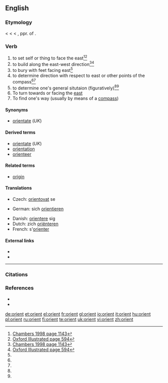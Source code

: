 {{also|Orient}}
==English==
{{rft|fragment=orient, orientation and orientate}}

===Etymology===
< {{etyl|enm}} {{term|orient|lang=enm}} < {{etyl|fro}} {{term|orient|lang=fro}} < {{etyl|la}} {{term|oriens||rising; as a noun, the quarter where the sun rises, the east, day}}, ppr. of {{term|oriri||to rise}}.

===Verb===
{{en-verb}}

# to set self or thing to face the east<ref name="Cha1998">[[#Cha1998|Chambers 1998 page 1143]]</ref><ref name="OxfIll">[[#OxfIll|Oxford Illustrated page 594]]</ref> 
# to build along the east-west direction<ref name="Cha1998">[[#Cha1998|Chambers 1998 page 1143]]</ref><ref name="OxfIll">[[#OxfIll|Oxford Illustrated page 594]]</ref> 
# to bury with feet facing east<ref name="OxfIll"/>
# to determine direction with respect to east or other points of the compass<ref name="Cha1998"/><ref name="OxfIll"/>
# to determine one's general situtaion (figuratively)<ref name="Cha1998"/><ref name="OxfIll"/>
# To turn towards or facing the [[east]]
# To find one's way (usually by means of a [[compass]])

====Synonyms====
* [[orientate]] (''UK'')

====Derived terms====
* [[orientate]] (''UK'')
* [[orientation]]
* [[orienteer]]

====Related terms====
* [[origin]]

====Translations====
{{trans-top|to find one's way}}
* Czech: [[orientovat]] se
{{trans-mid}}
* German: sich [[orientieren]]
{{trans-bottom}}

{{checktrans-top}}
* Danish: [[orientere]] sig
* Dutch: zich [[oriënteren]]
* French: s'[[orienter]]
{{trans-bottom}}

====External links====
* {{R:Webster 1913}}
* {{R:Century 1911}}

----

===Citations===
<div class="references"><references/></div>

===References===
* <cite id="Cha1998">{{cite book |title=The Chambers Dictionary |publisher=Chambers Harrap Publishers Ltd |year=2000 |origyear=1998 |location=Edinburgh |isbn=0-550-14005-X}}</cite>
* <cite id="OxfIll">{{cite book |title=The Oxford Illustrated Dictionary |publisher=Oxford University Press |year=1976 |origyear=1975 |location=Great Britain}}</cite>

[[de:orient]]
[[et:orient]]
[[el:orient]]
[[fr:orient]]
[[gl:orient]]
[[io:orient]]
[[it:orient]]
[[hu:orient]]
[[pl:orient]]
[[ru:orient]]
[[fi:orient]]
[[te:orient]]
[[uk:orient]]
[[vi:orient]]
[[zh:orient]]